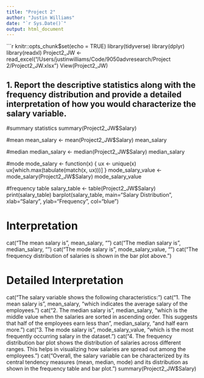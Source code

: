 ```yaml
---
title: "Project 2"
author: "Justin Williams"
date: "`r Sys.Date()`"
output: html_document
---
```


```r
knitr::opts_chunk$set(echo = TRUE)
library(tidyverse)
library(dplyr)
library(readxl)
Project2_JW <- read_excel("/Users/justinwilliams/Code/9050advresearch/Project 2/Project2_JW.xlsx")
View(Project2_JW)

## 1. Report the descriptive statistics along with the frequency distribution and provide a detailed interpretation of how you would characterize the salary variable.
#summary statistics
summary(Project2_JW$Salary)

#mean
mean_salary <- mean(Project2_JW$Salary)
mean_salary

#median
median_salary <- median(Project2_JW$Salary)
median_salary

#mode
mode_salary <- function(x) {
  ux <- unique(x)
  ux[which.max(tabulate(match(x, ux)))]
}
mode_salary_value <- mode_salary(Project2_JW$Salary)
mode_salary_value

#frequency table
salary_table <- table(Project2_JW$Salary)
print(salary_table)
barplot(salary_table, main="Salary Distribution", xlab="Salary", ylab="Frequency", col="blue")

# Interpretation
cat("The mean salary is", mean_salary, "\n")
cat("The median salary is", median_salary, "\n")
cat("The mode salary is", mode_salary_value, "\n")
cat("The frequency distribution of salaries is shown in the bar plot above.\n")

# Detailed Interpretation
cat("The salary variable shows the following characteristics:\n")
cat("1. The mean salary is", mean_salary, "which indicates the average salary of the employees.\n")
cat("2. The median salary is", median_salary, "which is the middle value when the salaries are sorted in ascending order. This suggests that half of the employees earn less than", median_salary, "and half earn more.\n")
cat("3. The mode salary is", mode_salary_value, "which is the most frequently occurring salary in the dataset.\n")
cat("4. The frequency distribution bar plot shows the distribution of salaries across different ranges. This helps in visualizing how salaries are spread out among the employees.\n")
cat("Overall, the salary variable can be characterized by its central tendency measures (mean, median, mode) and its distribution as shown in the frequency table and bar plot.\n")
summary(Project2_JW$Salary)